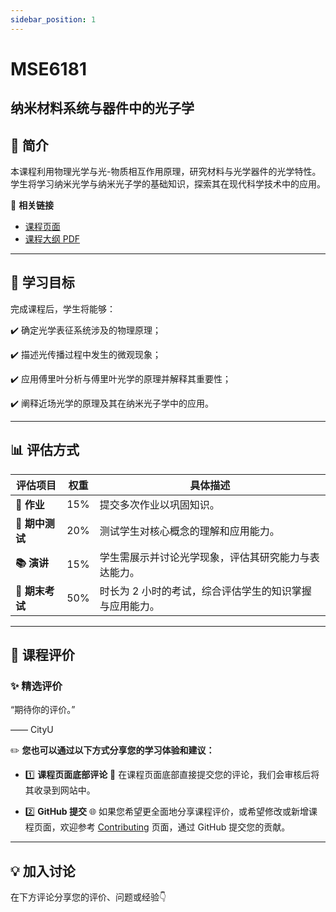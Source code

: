 ```yaml
---
sidebar_position: 1
---
```


# MSE6181
## 纳米材料系统与器件中的光子学

## **📘 简介**
本课程利用物理光学与光-物质相互作用原理，研究材料与光学器件的光学特性。学生将学习纳米光学与纳米光子学的基础知识，探索其在现代科学技术中的应用。

🔗 **相关链接**
- [课程页面](https://www.cityu.edu.hk/catalogue/pg/202425/course/MSE6181.htm)
- [课程大纲 PDF](https://www.cityu.edu.hk/catalogue/pg/202425/course/MSE6181.pdf)

---

## **🎯 学习目标**

完成课程后，学生将能够：

✔️ 确定光学表征系统涉及的物理原理；

✔️ 描述光传播过程中发生的微观现象；

✔️ 应用傅里叶分析与傅里叶光学的原理并解释其重要性；

✔️ 阐释近场光学的原理及其在纳米光子学中的应用。

---

## **📊 评估方式**

| **评估项目**          | **权重** | **具体描述**                                                                                       |
|----------------------|---------|---------------------------------------------------------------------------------------------------|
| **📝 作业**           | 15%     | 提交多次作业以巩固知识。                                                                           |
| **📖 期中测试**        | 20%     | 测试学生对核心概念的理解和应用能力。                                                               |
| **📚 演讲**           | 15%     | 学生需展示并讨论光学现象，评估其研究能力与表达能力。                                                |
| **📖 期末考试**        | 50%     | 时长为 2 小时的考试，综合评估学生的知识掌握与应用能力。                                             |

---

## **💬 课程评价**

### ✨ **精选评价**
<div className={commentStyles.commentBox}>
    <p className={commentStyles.commentText}>
        “期待你的评价。”
    </p>
    <p className={commentStyles.commentAuthor}>—— CityU</p>
</div>

✏️ **您也可以通过以下方式分享您的学习体验和建议：**

- 1️⃣ **课程页面底部评论**
💬 在课程页面底部直接提交您的评论，我们会审核后将其收录到网站中。

- 2️⃣ **GitHub 提交**
🌐 如果您希望更全面地分享课程评价，或希望修改或新增课程页面，欢迎参考 [Contributing](https://penjc.github.io/CityU/contributing) 页面，通过 GitHub 提交您的贡献。

---

## **💡 加入讨论**

在下方评论分享您的评价、问题或经验👇
<Utterances />